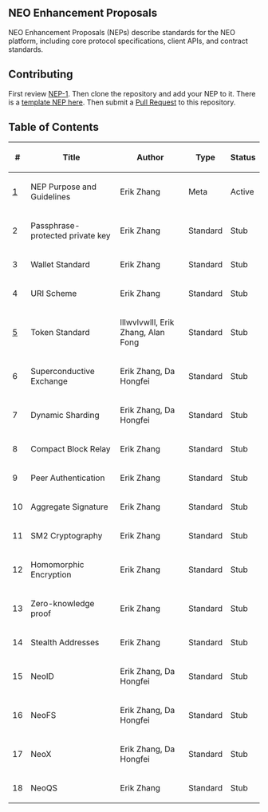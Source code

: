 ==NEO Enhancement Proposals==

NEO Enhancement Proposals (NEPs) describe standards for the NEO platform, including core protocol specifications, client APIs, and contract standards.

==Contributing==

First review [[nep-1.mediawiki|NEP-1]]. Then clone the repository and add your NEP to it. There is a [[nep-X.mediawiki|template NEP here]]. Then submit a [https://github.com/neo-project/proposals/pulls Pull Request] to this repository.

==Table of Contents==

{| class="wikitable sortable" style="width: auto; text-align: center; font-size: smaller; table-layout: fixed;"
!<nowiki>#</nowiki>
!Title
!Author
!Type
!Status
|-
| [[nep-1.mediawiki|1]]
| NEP Purpose and Guidelines
| Erik Zhang
| Meta
| Active
|-
| 2
| Passphrase-protected private key
| Erik Zhang
| Standard
| Stub
|-
| 3
| Wallet Standard
| Erik Zhang
| Standard
| Stub
|-
| 4
| URI Scheme
| Erik Zhang
| Standard
| Stub
|-
| [[nep-5.mediawiki|5]]
| Token Standard
| lllwvlvwlll, Erik Zhang, Alan Fong
| Standard
| Stub
|-
| 6
| Superconductive Exchange
| Erik Zhang, Da Hongfei
| Standard
| Stub
|-
| 7
| Dynamic Sharding
| Erik Zhang, Da Hongfei
| Standard
| Stub
|-
| 8
| Compact Block Relay
| Erik Zhang
| Standard
| Stub
|-
| 9
| Peer Authentication
| Erik Zhang
| Standard
| Stub
|-
| 10
| Aggregate Signature
| Erik Zhang
| Standard
| Stub
|-
| 11
| SM2 Cryptography
| Erik Zhang
| Standard
| Stub
|-
| 12
| Homomorphic Encryption
| Erik Zhang
| Standard
| Stub
|-
| 13
| Zero-knowledge proof
| Erik Zhang
| Standard
| Stub
|-
| 14
| Stealth Addresses
| Erik Zhang
| Standard
| Stub
|-
| 15
| NeoID
| Erik Zhang, Da Hongfei
| Standard
| Stub
|-
| 16
| NeoFS
| Erik Zhang, Da Hongfei
| Standard
| Stub
|-
| 17
| NeoX
| Erik Zhang, Da Hongfei
| Standard
| Stub
|-
| 18
| NeoQS
| Erik Zhang
| Standard
| Stub
|}
